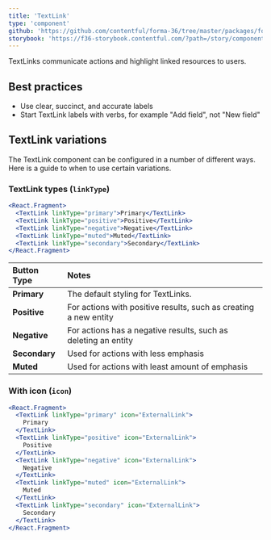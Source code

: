 ```yaml
---
title: 'TextLink'
type: 'component'
github: 'https://github.com/contentful/forma-36/tree/master/packages/forma-36-react-components/src/components/TextLink'
storybook: 'https://f36-storybook.contentful.com/?path=/story/components-textlink--default'
---
```


TextLinks communicate actions and highlight linked resources to users.

## Best practices

- Use clear, succinct, and accurate labels
- Start TextLink labels with verbs, for example "Add field", not "New field"

## TextLink variations

The TextLink component can be configured in a number of different ways. Here is a guide to when to use certain variations.

### TextLink types (`linkType`)

```jsx
<React.Fragment>
  <TextLink linkType="primary">Primary</TextLink>
  <TextLink linkType="positive">Positive</TextLink>
  <TextLink linkType="negative">Negative</TextLink>
  <TextLink linkType="muted">Muted</TextLink>
  <TextLink linkType="secondary">Secondary</TextLink>
</React.Fragment>
```

| Button Type   | Notes                                                            |
| :------------ | :--------------------------------------------------------------- |
| **Primary**   | The default styling for TextLinks.                               |
| **Positive**  | For actions with positive results, such as creating a new entity |
| **Negative**  | For actions has a negative results, such as deleting an entity   |
| **Secondary** | Used for actions with less emphasis                              |
| **Muted**     | Used for actions with least amount of emphasis                   |

### With icon (`icon`)

```jsx
<React.Fragment>
  <TextLink linkType="primary" icon="ExternalLink">
    Primary
  </TextLink>
  <TextLink linkType="positive" icon="ExternalLink">
    Positive
  </TextLink>
  <TextLink linkType="negative" icon="ExternalLink">
    Negative
  </TextLink>
  <TextLink linkType="muted" icon="ExternalLink">
    Muted
  </TextLink>
  <TextLink linkType="secondary" icon="ExternalLink">
    Secondary
  </TextLink>
</React.Fragment>
```
